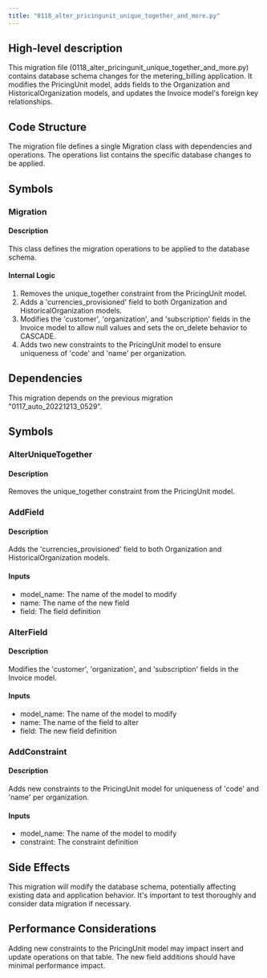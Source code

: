 ```yaml
---
title: "0118_alter_pricingunit_unique_together_and_more.py"
---
```


## High-level description
This migration file (0118_alter_pricingunit_unique_together_and_more.py) contains database schema changes for the metering_billing application. It modifies the PricingUnit model, adds fields to the Organization and HistoricalOrganization models, and updates the Invoice model's foreign key relationships.

## Code Structure
The migration file defines a single Migration class with dependencies and operations. The operations list contains the specific database changes to be applied.

## Symbols

### Migration
#### Description
This class defines the migration operations to be applied to the database schema.

#### Internal Logic
1. Removes the unique_together constraint from the PricingUnit model.
2. Adds a 'currencies_provisioned' field to both Organization and HistoricalOrganization models.
3. Modifies the 'customer', 'organization', and 'subscription' fields in the Invoice model to allow null values and sets the on_delete behavior to CASCADE.
4. Adds two new constraints to the PricingUnit model to ensure uniqueness of 'code' and 'name' per organization.

## Dependencies
This migration depends on the previous migration "0117_auto_20221213_0529".

## Symbols

### AlterUniqueTogether
#### Description
Removes the unique_together constraint from the PricingUnit model.

### AddField
#### Description
Adds the 'currencies_provisioned' field to both Organization and HistoricalOrganization models.

#### Inputs
- model_name: The name of the model to modify
- name: The name of the new field
- field: The field definition

### AlterField
#### Description
Modifies the 'customer', 'organization', and 'subscription' fields in the Invoice model.

#### Inputs
- model_name: The name of the model to modify
- name: The name of the field to alter
- field: The new field definition

### AddConstraint
#### Description
Adds new constraints to the PricingUnit model for uniqueness of 'code' and 'name' per organization.

#### Inputs
- model_name: The name of the model to modify
- constraint: The constraint definition

## Side Effects
This migration will modify the database schema, potentially affecting existing data and application behavior. It's important to test thoroughly and consider data migration if necessary.

## Performance Considerations
Adding new constraints to the PricingUnit model may impact insert and update operations on that table. The new field additions should have minimal performance impact.